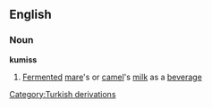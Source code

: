 ==English==
===Noun===
'''kumiss'''
#[[Fermented]] [[mare]]'s or [[camel]]'s [[milk]] as a [[beverage]]
[[Category:Turkish derivations]]